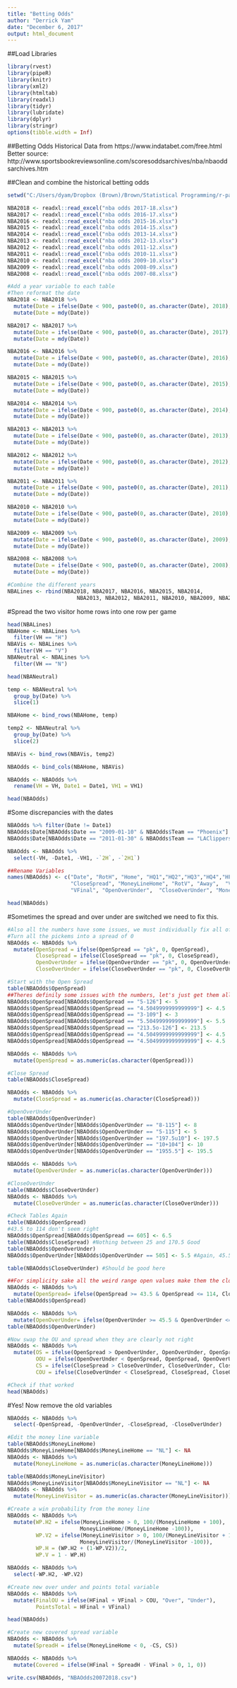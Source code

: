 ```yaml
---
title: "Betting Odds"
author: "Derrick Yam"
date: "December 6, 2017"
output: html_document
---
```


##Load Libraries
```r
library(rvest)
library(pipeR)
library(knitr)
library(xml2)
library(htmltab)
library(readxl)
library(tidyr)
library(lubridate)
library(dplyr)
library(stringr)
options(tibble.width = Inf)
```


##Betting Odds
Historical Data from https://www.indatabet.com/free.html
Better source: http://www.sportsbookreviewsonline.com/scoresoddsarchives/nba/nbaoddsarchives.htm

##Clean and combine the historical betting odds
```r
setwd("C:/Users/dyam/Dropbox (Brown)/Brown/Statistical Programming/r-package-teamivy/Historical Betting Lines")

NBA2018 <- readxl::read_excel("nba odds 2017-18.xlsx")
NBA2017 <- readxl::read_excel("nba odds 2016-17.xlsx")
NBA2016 <- readxl::read_excel("nba odds 2015-16.xlsx")
NBA2015 <- readxl::read_excel("nba odds 2014-15.xlsx")
NBA2014 <- readxl::read_excel("nba odds 2013-14.xlsx")
NBA2013 <- readxl::read_excel("nba odds 2012-13.xlsx")
NBA2012 <- readxl::read_excel("nba odds 2011-12.xlsx")
NBA2011 <- readxl::read_excel("nba odds 2010-11.xlsx")
NBA2010 <- readxl::read_excel("nba odds 2009-10.xlsx")
NBA2009 <- readxl::read_excel("nba odds 2008-09.xlsx")
NBA2008 <- readxl::read_excel("nba odds 2007-08.xlsx")

#Add a year variable to each table
#Then reformat the date
NBA2018 <- NBA2018 %>% 
  mutate(Date = ifelse(Date < 900, paste0(0, as.character(Date), 2018), paste0(as.character(Date), 2017))) %>% 
  mutate(Date = mdy(Date))

NBA2017 <- NBA2017 %>% 
  mutate(Date = ifelse(Date < 900, paste0(0, as.character(Date), 2017), paste0(as.character(Date), 2016))) %>% 
  mutate(Date = mdy(Date))

NBA2016 <- NBA2016 %>% 
  mutate(Date = ifelse(Date < 900, paste0(0, as.character(Date), 2016), paste0(as.character(Date), 2015))) %>% 
  mutate(Date = mdy(Date))

NBA2015 <- NBA2015 %>% 
  mutate(Date = ifelse(Date < 900, paste0(0, as.character(Date), 2015), paste0(as.character(Date), 2014))) %>% 
  mutate(Date = mdy(Date))

NBA2014 <- NBA2014 %>% 
  mutate(Date = ifelse(Date < 900, paste0(0, as.character(Date), 2014), paste0(as.character(Date), 2013))) %>% 
  mutate(Date = mdy(Date))

NBA2013 <- NBA2013 %>% 
  mutate(Date = ifelse(Date < 900, paste0(0, as.character(Date), 2013), paste0(as.character(Date), 2012))) %>% 
  mutate(Date = mdy(Date))

NBA2012 <- NBA2012 %>% 
  mutate(Date = ifelse(Date < 900, paste0(0, as.character(Date), 2012), paste0(as.character(Date), 2011))) %>% 
  mutate(Date = mdy(Date))

NBA2011 <- NBA2011 %>% 
  mutate(Date = ifelse(Date < 900, paste0(0, as.character(Date), 2011), paste0(as.character(Date), 2010))) %>% 
  mutate(Date = mdy(Date))

NBA2010 <- NBA2010 %>% 
  mutate(Date = ifelse(Date < 900, paste0(0, as.character(Date), 2010), paste0(as.character(Date), 2009))) %>% 
  mutate(Date = mdy(Date))

NBA2009 <- NBA2009 %>% 
  mutate(Date = ifelse(Date < 900, paste0(0, as.character(Date), 2009), paste0(as.character(Date), 2008))) %>% 
  mutate(Date = mdy(Date))

NBA2008 <- NBA2008 %>% 
  mutate(Date = ifelse(Date < 900, paste0(0, as.character(Date), 2008), paste0(as.character(Date), 2007))) %>% 
  mutate(Date = mdy(Date))

#Combine the different years
NBALines <- rbind(NBA2018, NBA2017, NBA2016, NBA2015, NBA2014,
                      NBA2013, NBA2012, NBA2011, NBA2010, NBA2009, NBA2008)
```


#Spread the two visitor home rows into one row per game
```r

head(NBALines)
NBAHome <- NBALines %>% 
  filter(VH == "H")
NBAVis <- NBALines %>% 
  filter(VH == "V")
NBANeutral <- NBALines %>% 
  filter(VH == "N")

head(NBANeutral)

temp <- NBANeutral %>% 
  group_by(Date) %>% 
  slice(1)

NBAHome <- bind_rows(NBAHome, temp)

temp2 <- NBANeutral %>% 
  group_by(Date) %>% 
  slice(2)

NBAVis <- bind_rows(NBAVis, temp2)

NBAOdds <- bind_cols(NBAHome, NBAVis)

NBAOdds <- NBAOdds %>% 
  rename(VH = VH, Date1 = Date1, VH1 = VH1)

head(NBAOdds)
```


#Some discrepancies with the dates
```r
NBAOdds %>% filter(Date != Date1)
NBAOdds$Date[NBAOdds$Date == "2009-01-10" & NBAOdds$Team == "Phoenix"] <- "2009-01-09"
NBAOdds$Date[NBAOdds$Date == "2011-01-30" & NBAOdds$Team == "LAClippers"] <- "2011-01-29"

NBAOdds <- NBAOdds %>% 
  select(-VH, -Date1, -VH1, -`2H`, -`2H1`)

##Rename Variables
names(NBAOdds) <- c("Date", "RotH", "Home", "HQ1","HQ2","HQ3","HQ4","HFinal","OpenSpread",
                    "CloseSpread", "MoneyLineHome", "RotV", "Away",  "VQ1",   "VQ2",   "VQ3",   "VQ4",
                    "VFinal", "OpenOverUnder",  "CloseOverUnder", "MoneyLineVisitor")

head(NBAOdds)
```

#Sometimes the spread and over under are switched we need to fix this.

```r
#Also all the numbers have some issues, we must individually fix all of them which will be a major pain.
#Turn all the pickems into a spread of 0
NBAOdds <- NBAOdds %>% 
  mutate(OpenSpread = ifelse(OpenSpread == "pk", 0, OpenSpread),
         CloseSpread = ifelse(CloseSpread == "pk", 0, CloseSpread),
         OpenOverUnder = ifelse(OpenOverUnder == "pk", 0, OpenOverUnder),
         CloseOverUnder = ifelse(CloseOverUnder == "pk", 0, CloseOverUnder))

#Start with the Open Spread
table(NBAOdds$OpenSpread)
##Theres definily some issues with the numbers, let's just get them all into numeric first.
NBAOdds$OpenSpread[NBAOdds$OpenSpread == "5-126"] <- 5
NBAOdds$OpenSpread[NBAOdds$OpenSpread == "4.5049999999999999"] <- 4.5
NBAOdds$OpenSpread[NBAOdds$OpenSpread == "3-109"] <- 3
NBAOdds$OpenSpread[NBAOdds$OpenSpread == "5.5049999999999999"] <- 5.5
NBAOdds$OpenSpread[NBAOdds$OpenSpread == "213.5o-126"] <- 213.5
NBAOdds$OpenSpread[NBAOdds$OpenSpread == "4.5049999999999999"] <- 4.5
NBAOdds$OpenSpread[NBAOdds$OpenSpread == "4.5049999999999999"] <- 4.5

NBAOdds <- NBAOdds %>% 
  mutate(OpenSpread = as.numeric(as.character(OpenSpread)))

#Close Spread         
table(NBAOdds$CloseSpread)

NBAOdds <- NBAOdds %>% 
  mutate(CloseSpread = as.numeric(as.character(CloseSpread)))

#OpenOverUnder
table(NBAOdds$OpenOverUnder)
NBAOdds$OpenOverUnder[NBAOdds$OpenOverUnder == "8-115"] <- 8
NBAOdds$OpenOverUnder[NBAOdds$OpenOverUnder == "5-115"] <- 5
NBAOdds$OpenOverUnder[NBAOdds$OpenOverUnder == "197.5u10"] <- 197.5
NBAOdds$OpenOverUnder[NBAOdds$OpenOverUnder == "10+104"] <- 10
NBAOdds$OpenOverUnder[NBAOdds$OpenOverUnder == "1955.5"] <- 195.5

NBAOdds <- NBAOdds %>% 
  mutate(OpenOverUnder = as.numeric(as.character(OpenOverUnder)))

#CloseOverUnder
table(NBAOdds$CloseOverUnder)
NBAOdds <- NBAOdds %>% 
  mutate(CloseOverUnder = as.numeric(as.character(CloseOverUnder)))

#Check Tables Again
table(NBAOdds$OpenSpread)
#43.5 to 114 don't seem right
NBAOdds$OpenSpread[NBAOdds$OpenSpread == 605] <- 6.5
table(NBAOdds$CloseSpread) #Nothing between 25 and 170.5 Good
table(NBAOdds$OpenOverUnder)
NBAOdds$OpenOverUnder[NBAOdds$OpenOverUnder == 505] <- 5.5 #Again, 45.5 to 109 don't seem right

table(NBAOdds$CloseOverUnder) #Should be good here

##For simplicity sake all the weird range open values make them the close values
NBAOdds <- NBAOdds %>% 
  mutate(OpenSpread= ifelse(OpenSpread >= 43.5 & OpenSpread <= 114, CloseSpread, OpenSpread))
table(NBAOdds$OpenSpread)

NBAOdds <- NBAOdds %>% 
  mutate(OpenOverUnder= ifelse(OpenOverUnder >= 45.5 & OpenOverUnder <= 109, CloseOverUnder, OpenOverUnder))
table(NBAOdds$OpenOverUnder)

#Now swap the OU and spread when they are clearly not right
NBAOdds <- NBAOdds %>% 
  mutate(OS = ifelse(OpenSpread > OpenOverUnder, OpenOverUnder, OpenSpread),
         OOU = ifelse(OpenOverUnder < OpenSpread, OpenSpread, OpenOverUnder),
         CS = ifelse(CloseSpread > CloseOverUnder, CloseOverUnder, CloseSpread),
         COU = ifelse(CloseOverUnder < CloseSpread, CloseSpread, CloseOverUnder))

#Check if that worked
head(NBAOdds)
```

#Yes! Now remove the old variables
```r

NBAOdds <- NBAOdds %>% 
  select(-OpenSpread, -OpenOverUnder, -CloseSpread, -CloseOverUnder)

#Edit the money line variable
table(NBAOdds$MoneyLineHome)
NBAOdds$MoneyLineHome[NBAOdds$MoneyLineHome == "NL"] <- NA
NBAOdds <- NBAOdds %>% 
  mutate(MoneyLineHome = as.numeric(as.character(MoneyLineHome)))

table(NBAOdds$MoneyLineVisitor)
NBAOdds$MoneyLineVisitor[NBAOdds$MoneyLineVisitor == "NL"] <- NA
NBAOdds <- NBAOdds %>% 
  mutate(MoneyLineVisitor = as.numeric(as.character(MoneyLineVisitor)))

#Create a win probability from the money line
NBAOdds <- NBAOdds %>% 
  mutate(WP.H2 = ifelse(MoneyLineHome > 0, 100/(MoneyLineHome + 100),
                       MoneyLineHome/(MoneyLineHome -100)),
         WP.V2 = ifelse(MoneyLineVisitor > 0, 100/(MoneyLineVisitor + 100),
                       MoneyLineVisitor/(MoneyLineVisitor -100)),
         WP.H = (WP.H2 + (1-WP.V2))/2,
         WP.V = 1 - WP.H)

NBAOdds <- NBAOdds %>% 
  select(-WP.H2, -WP.V2)

#Create new over under and points total variable
NBAOdds <- NBAOdds %>% 
  mutate(FinalOU = ifelse(HFinal + VFinal > COU, "Over", "Under"),
         PointsTotal = HFinal + VFinal)

head(NBAOdds)

#Create new covered spread variable
NBAOdds <- NBAOdds %>% 
  mutate(SpreadH = ifelse(MoneyLineHome < 0, -CS, CS))

NBAOdds <- NBAOdds %>% 
  mutate(Covered = ifelse(HFinal + SpreadH - VFinal > 0, 1, 0))

write.csv(NBAOdds, "NBAOdds20072018.csv")
```

